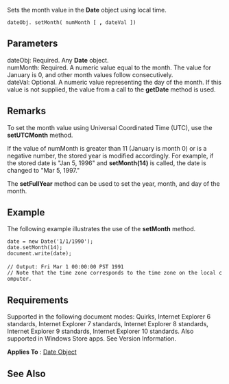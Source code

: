 Sets the month value in the '''Date''' object using local time.

 dateObj. setMonth( numMonth [ ''',''' dateVal ])

==Parameters==
; dateObj: Required. Any '''Date''' object.
; numMonth: Required. A numeric value equal to the month. The value for January is 0, and other month values follow consecutively.
; dateVal: Optional. A numeric value representing the day of the month. If this value is not supplied, the value from a call to the '''getDate''' method is used.

==Remarks==
To set the month value using Universal Coordinated Time (UTC), use the '''setUTCMonth''' method.

If the value of numMonth is greater than 11 (January is month 0) or is a negative number, the stored year is modified accordingly. For example, if the stored date is "Jan 5, 1996" and '''setMonth(14)''' is called, the date is changed to "Mar 5, 1997."

The '''setFullYear''' method can be used to set the year, month, and day of the month.


==Example==
The following example illustrates the use of the '''setMonth''' method.

 date = new Date('1/1/1990');
 date.setMonth(14);
 document.write(date);
 
 // Output: Fri Mar 1 00:00:00 PST 1991
 // Note that the time zone corresponds to the time zone on the local computer.

==Requirements==
Supported in the following document modes: Quirks, Internet Explorer 6 standards, Internet Explorer 7 standards, Internet Explorer 8 standards, Internet Explorer 9 standards, Internet Explorer 10 standards. Also supported in Windows Store apps. See Version Information.

'''Applies To''' : [[javascript/Date|Date Object]]


==See Also==

              

              

              
